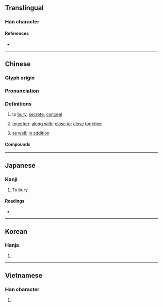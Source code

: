 {{character info/new}}
==Translingual==

===Han character===
{{Han char|rn=32|rad=土|as=07|sn=10|four=46114|canj=GWG|ids=⿰土里}}

====References====
* {{Han ref|kx=0229.280|dkj=05116|dj=0465.180|hdz=10443.210|uh=57CB|ud=22475|bh=AE49|bd=44617}}

----

==Chinese==
{{zh-forms}}

===Glyph origin===
{{Han etym}}

===Pronunciation===
{{zh-pron
|m=mái
|ma=y
|c=maai4
|h=pfs=mài
|md=
|mn=bâi/twv:mâi/tâi
|mn_note=tâi - vernacular (俗), 坮 is used in the Mainland
|w=3ma
|mc=y
|oc=y
|cat=v,adv
}}

===Definitions===
{{zh-hanzi}}

# to [[bury]], [[secrete]], [[conceal]]
# {{lb|zh|Cantonese}} [[together]]; [[along with]]; [[close to]]; [[close]] [[together]] <!-- highly abstract concept of "together/togetherness" -->
#: {{zh-x|坐埋|to sit next to|C}}
#: {{zh-x|企埋|to stand next to|C}}
#: {{zh-x|行埋|to approach/be near someone; to cross someone's path|C}}
#: {{zh-x|帶埋 個 手機|to bring along a cellphone|C}}
#: {{zh-x|把 甲 同 乙 擠埋 一齊|to put A next to B; to put A near B|C}}
#: {{zh-x|儲{cou5}埋 錢|to accumulate money|C}}
#: {{zh-x|黐埋 一齊|to stick together|C}}
# {{lb|zh|Cantonese}} [[as well]]; [[in addition]]
#: {{zh-x|掉埋|to also throw away... (in addition to)|C}}
#: {{zh-x|食埋|to also eat...|C}}

====Compounds====
{{zh-der|埋根|埋香骨|埋照|埋沒|埋杆豎柱|十面埋伏|埋藏|嵌埋法|不服燒埋|埋頭|不伏燒埋|埋冤|張綱埋輪|埋名|埋設|埋情|埋玉|埋怨|埋釘子|埋香|埋輪|埋鍋造飯|土埋半截|埋憂|埋伏|埋首|埋骨|埋頭苦幹|埋銘|埋葬|埋天怨地|坑埋|埋殯|埋蠱|瘞埋|掩埋|活埋人|燒埋錢|掩骼埋胔|燒埋|狐埋狐搰|掩埋場|椎埋|瘞玉埋香|活埋|贓埋|隱姓埋名|霧鎖雲埋|隱跡埋名|衛生掩埋|變跡埋名|葬玉埋香}}

{{zh-cat|Elementary}}

----

==Japanese==

===Kanji===
{{ja-kanji|grade=c|rs=土07}}

# To bury

====Readings====
* {{ja-readings|on=[[まい]] (mai), [[ばい]] (bai)|kun=[[うめる]] (umeru), [[うずめる]] (uzumeru), [[うまる]] (umaru)}}

----

==Korean==

===Hanja===
{{ko-hanja|hangeul=매|mr=mae}}

# {{defn|lang=ko|sort=土07}}

----

==Vietnamese==

===Han character===
{{vi-hantu|[[mai]], [[mài]], [[man]]|rs=土07}}

# {{defn|lang=vi|sort=土07}}